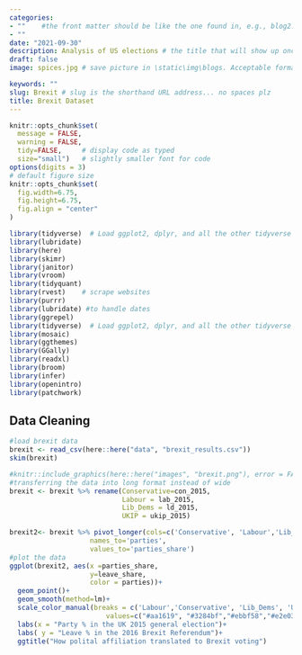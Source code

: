 ```yaml
---
categories:  
- ""    #the front matter should be like the one found in, e.g., blog2.md. It cannot be like the normal Rmd we used
- ""
date: "2021-09-30"
description: Analysis of US elections # the title that will show up once someone gets to this page
draft: false
image: spices.jpg # save picture in \static\img\blogs. Acceptable formats= jpg, jpeg, or png . Your iPhone pics wont work

keywords: ""
slug: Brexit # slug is the shorthand URL address... no spaces plz
title: Brexit Dataset
---
```


```r
knitr::opts_chunk$set(
  message = FALSE, 
  warning = FALSE, 
  tidy=FALSE,     # display code as typed
  size="small")   # slightly smaller font for code
options(digits = 3)
# default figure size
knitr::opts_chunk$set(
  fig.width=6.75, 
  fig.height=6.75,
  fig.align = "center"
)
```


```r
library(tidyverse)  # Load ggplot2, dplyr, and all the other tidyverse packages
library(lubridate)
library(here)
library(skimr)
library(janitor)
library(vroom)
library(tidyquant)
library(rvest)    # scrape websites
library(purrr)  
library(lubridate) #to handle dates
library(ggrepel)
library(tidyverse)  # Load ggplot2, dplyr, and all the other tidyverse packages
library(mosaic)
library(ggthemes)
library(GGally)
library(readxl)
library(broom)
library(infer)
library(openintro)
library(patchwork)
```

## 
## Data Cleaning

```r
#load brexit data
brexit <- read_csv(here::here("data", "brexit_results.csv"))
skim(brexit)
```

```r
#knitr::include_graphics(here::here("images", "brexit.png"), error = FALSE)
#transferring the data into long format instead of wide
brexit <- brexit %>% rename(Conservative=con_2015, 
                            Labour = lab_2015, 
                            Lib_Dems = ld_2015, 
                            UKIP = ukip_2015)

brexit2<- brexit %>% pivot_longer(cols=c('Conservative', 'Labour','Lib_Dems', 'UKIP'),
                    names_to='parties',
                    values_to='parties_share')
#plot the data
ggplot(brexit2, aes(x =parties_share, 
                    y=leave_share, 
                    color = parties))+
  geom_point()+
  geom_smooth(method=lm)+ 
  scale_color_manual(breaks = c('Labour','Conservative', 'Lib_Dems', 'UKIP'),
                        values=c("#aa1619", "#3284bf","#ebbf58","#e2e039"))+
  labs(x = "Party % in the UK 2015 general election")+
  labs( y = "Leave % in the 2016 Brexit Referendum")+
  ggtitle("How polital affiliation translated to Brexit voting")
```
